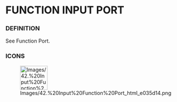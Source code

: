             
= FUNCTION INPUT PORT =
 
=== DEFINITION ===
 
See Function Port.

 
=== ICONS ===
 
[[Image:Images/42.%20Input%20Function%20Port_html_e035d14.png|75x66px]]

 
<br>

   